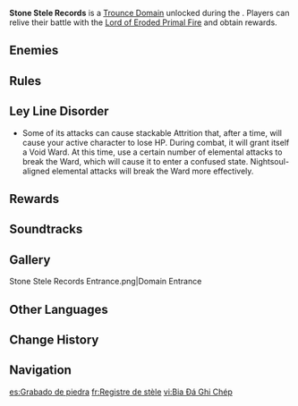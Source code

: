 {{Domain Infobox
|image        = Domain Stone Stele Records.png
|type         = Trounce
|description  = A giant stone tablet that has been erected in Natlan, upon which is etched the image of a new hero. Its real foundation was collective will, brought together in the cruicible of brutal battle. The silent carvings that stand here serve as a reminder to all &mdash; to forget neither the suffering and resolve of the fallen, nor the sacrifices and contributions of the brave.
|region       = Natlan
|area         = Tezcatepetonco Range
|subarea      = 
|requiredAR   = 35/40/45/50
|recLevel     = 60/70/80/90
|drops        = Eroded Horn,Eroded Sunfire,Eroded Scale-Feather
}}
{{Description|In the end, the shadow that loomed over Natlan succumbed to the brilliance of the fire of all fires. A plan, passed down for 500 years like kindling, finally came to fruition &mdash; and at last, all the sacrifices that had been made bore their finest reward.<br>In Natlan, a nation flowing with memories, an indelible impression of that moment was etched into obsidian.<br>Relive this battle through recollection, and perhaps you may gain new insights...|Reflection: The Deep, Transient Void}}
'''Stone Stele Records''' is a [[Trounce Domain]] unlocked during the {{Quest|When All Becomes a Monument}}. Players can relive their battle with the [[Lord of Eroded Primal Fire]] and obtain rewards.

==Enemies==
{{Card|Lord of Eroded Primal Fire|type=Enemy|caption=1}}

==Rules==
{{Transclude|Domain|trouncerule|section=1}}

==Ley Line Disorder==
* Some of its attacks can cause stackable Attrition that, after a time, will cause your active character to lose HP. During combat, it will grant itself a Void Ward. At this time, use a certain number of elemental attacks to break the Ward, which will cause it to enter a confused state. Nightsoul-aligned elemental attacks will break the Ward more effectively.

==Rewards==
{{Weekly Boss Rewards
|exclusive=Eroded Horn,Eroded Sunfire,Eroded Scale-Feather
|billet=Borderland
|gem=Agnidus Agate
}}

==Soundtracks==
{{Soundtracks by Category Table|type=domain}}

==Gallery==
<gallery>
Stone Stele Records Entrance.png|Domain Entrance
</gallery>

==Other Languages==
{{Other Languages
|1_en     = Stone Stele Records
|1_zhs    = 碑碣的记录
|1_zhs_rm = Bēijié de Jìlù
|1_zht    = 碑碣的紀錄
|1_zht_rm = Bēijié de Jìlù
|1_zh_tl  = Records of Stele
|1_ja     = 石碑の記録
|1_ja_rm  = Sekihi no Kiroku
|1_ja_tl  = Records of Stele
|1_ko     = 기념비의 기록
|1_ko_tl  = 
|1_es     = Grabado de piedra
|1_es_tl  = Stone Engraving
|1_fr     = Registre de stèle
|1_fr_tl  = Stele Records
|1_ru     = Записи на каменной стеле
|1_ru_tl  = Records on a Stone Stele
|1_th     = บันทึกบนศิลาจารึก
|1_th_tl  = 
|1_vi     = Bia Đá Ghi Chép
|1_vi_tl  = 
|1_de     = Aufzeichnungen der Steinstele
|1_de_tl  = 
|1_id     = Stone Stele Records
|1_pt     = Registros Estela de Pedra
|1_pt_tl  = 
|1_tr     = Dikili Taş Kayıtları
|1_tr_tl  = 
|1_it     = Registro della Stele di pietra
|1_it_tl  = 
|2_en     = Reflection: The Deep, Transient Void
|2_zhs    = 追忆：深邃浮灭空洞
|2_zhs_rm = Zhuīyì: Shēnsuì Fúmiè Kōngdòng
|2_zht    = 追憶：深邃浮滅空洞
|2_zht_rm = Zhuīyì: Shēnsuì Fúmiè Kōngdòng
|2_zh_tl  = 
|2_ja     = 追憶：深邃なる浮滅の空洞
|2_ja_rm  = Tsuioku: Shinsui Naru Fumetsu no Kuudou{{Assumed}}
|2_ja_tl  = 
|2_ko     = 추억: 그윽한 파멸의 공동
|2_ko_tl  = 
|2_es     = Reminiscencia: El profundo y transitorio vacío
|2_es_tl  = Reminiscence: The Deep and Transitory Void
|2_fr     = Réminiscence : Profond néant transitoire
|2_fr_tl  = Reminiscence: Deep Transient Void
|2_ru     = Воспоминания: Глубокий пространственный разрыв
|2_ru_tl  = 
|2_th     = ทบทวนความจำ: ความว่างเปล่าอันลึกล้ำและล่องลอย
|2_th_rm  = 
|2_th_tl  = 
|2_vi     = Hồi Ức: Lỗ Sâu Tăm Tối Hủy Diệt
|2_vi_tl  = 
|2_de     = Erinnerungen: Tiefe, flüchtige Leere
|2_de_tl  = 
|2_id     = Kenangan: Kehampaan yang Pudar
|2_id_tl  = 
|2_pt     = Memórias: O Vazio Profundo e Transitório
|2_pt_tl  = 
|2_tr     = Düşünceler: Derin, Fani Boşluk
|2_tr_tl  = 
|2_it     = Reminiscenza: Il profondo ed effimero vuoto
|2_it_tl  = 
}}

==Change History==
{{Change History|5.3}}
<!--
==References==
{{Reflist}}
-->
==Navigation==
{{Domain Navbox|Permanent}}

[[es:Grabado de piedra]]
[[fr:Registre de stèle]]
[[vi:Bia Đá Ghi Chép]]